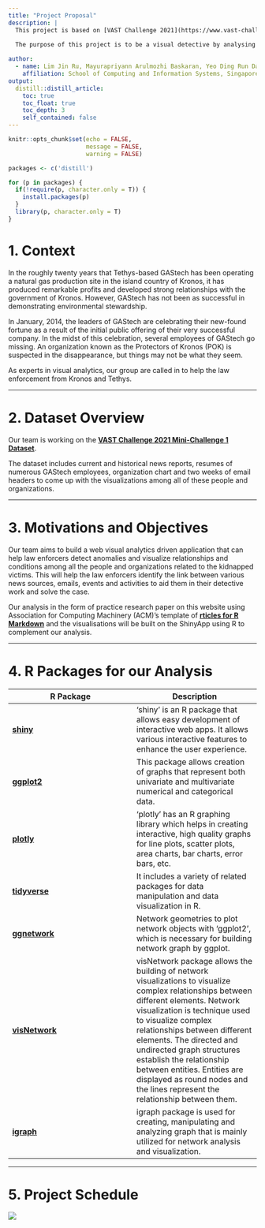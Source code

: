 ```yaml
---
title: "Project Proposal"
description: |
  This project is based on [VAST Challenge 2021](https://www.vast-challenge.github.io/2021/).
    
  The purpose of this project is to be a visual detective by analysing the issues through visual representations.

author:
  - name: Lim Jin Ru, Mayurapriyann Arulmozhi Baskaran, Yeo Ding Run Darius 
    affiliation: School of Computing and Information Systems, Singapore Management University
output:
  distill::distill_article:
    toc: true
    toc_float: true
    toc_depth: 3
    self_contained: false
---
```


```r
knitr::opts_chunk$set(echo = FALSE,
                      message = FALSE,
                      warning = FALSE)
```

```r
packages <- c('distill')

for (p in packages) {
  if(!require(p, character.only = T)) {
    install.packages(p)
  }
  library(p, character.only = T)
}
```

# 1. Context

In the roughly twenty years that Tethys-based GAStech has been operating a natural gas production site in the island country of Kronos, it has produced remarkable profits and developed strong relationships with the government of Kronos. However, GAStech has not been as successful in demonstrating environmental stewardship.

In January, 2014, the leaders of GAStech are celebrating their new-found fortune as a result of the initial public offering of their very successful company. In the midst of this celebration, several employees of GAStech go missing. An organization known as the Protectors of Kronos (POK) is suspected in the disappearance, but things may not be what they seem.

As experts in visual analytics, our group are called in to help the law enforcement from Kronos and Tethys.

***

# 2. Dataset Overview

Our team is working on the **[VAST Challenge 2021 Mini-Challenge 1 Dataset](https://www.vast-challenge.github.io/2021/MC1.html)**.

The dataset includes current and historical news reports, resumes of numerous GAStech employees, organization chart and two weeks of email headers to come up with the visualizations among all of these people and organizations. 

***

# 3. Motivations and Objectives
Our team aims to build a web visual analytics driven application that can help law enforcers detect anomalies and visualize relationships and conditions among all the people and organizations related to the kidnapped victims. This will help the law enforcers identify the link between various news sources, emails, events and activities to aid them in their detective work and solve the case.

Our analysis in the form of practice research paper on this website using Association for Computing Machinery (ACM)'s template of **[rticles for R Markdown](https://www.github.com/rstudio/rticles)** and the visualisations will be built on the ShinyApp using R to complement our analysis.

***

# 4. R Packages for our Analysis

R Package | Description
------------- | -------------
**[shiny](https://cran.r-project.org/web/packages/shiny/index.html)** | ‘shiny’ is an R package that allows easy development of interactive web apps. It allows various interactive features to enhance the user experience.
**[ggplot2](https://www.cran.r-project.org/web/packages/ggplot2/index.html)** | This package allows creation of graphs that represent both univariate and multivariate numerical and categorical data.
**[plotly](https://www.cran.r-project.org/web/packages/plotly/index.html)** | ‘plotly’ has an R graphing library which helps in creating interactive, high quality graphs for line plots, scatter plots, area charts, bar charts, error bars, etc.
**[tidyverse](https://www.cran.r-project.org/web/packages/tidyverse/index.html)** | It includes a variety of related packages for data manipulation and data visualization in R.
**[ggnetwork](https://www.cran.r-project.org/web/packages/ggnetwork/vignettes/ggnetwork.html)** | Network geometries to plot network objects with 'ggplot2', which is necessary for building network graph by ggplot.
**[visNetwork](https://www.cran.r-project.org/web/packages/visNetwork/index.html)** | visNetwork package allows the building of network visualizations to visualize complex relationships between different elements. Network visualization is technique used to visualize complex relationships between different elements. The directed and undirected graph structures establish the relationship between entities. Entities are displayed as round nodes and the lines represent the relationship between them.
**[igraph](https://cran.r-project.org/web/packages/igraph/index.html)** | igraph package is used for creating, manipulating and analyzing graph that is mainly utilized for network analysis and visualization.

***

# 5. Project Schedule

![](images/ProjectSchedule.PNG)

